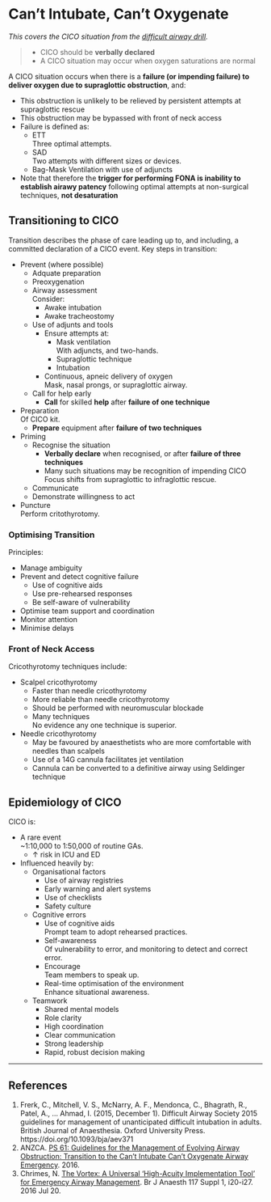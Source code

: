 # Can't Intubate, Can't Oxygenate 

*This covers the CICO situation from the [difficult airway drill](/management/airway/difficult-airway.md#drill).*

> * CICO should be **verbally declared**
> * A CICO situation may occur when oxygen saturations are normal


A CICO situation occurs when there is a **failure (or impending failure) to deliver oxygen due to supraglottic obstruction**, and:

* This obstruction is unlikely to be relieved by persistent attempts at supraglottic rescue
* This obstruction may be bypassed with front of neck access
* Failure is defined as:
	* ETT  
	Three optimal attempts.
	* SAD  
	Two attempts with different sizes or devices.
	* Bag-Mask Ventilation with use of adjuncts
* Note that therefore the **trigger for performing FONA is inability to establish airawy patency** following optimal attempts at non-surgical techniques, **not desaturation**


## Transitioning to CICO

Transition describes the phase of care leading up to, and including, a committed declaration of a CICO event. Key steps in transition:

* Prevent (where possible)
	* Adquate preparation
	* Preoxygenation
	* Airway assessment  
	Consider:
		* Awake intubation
		* Awake tracheostomy
	* Use of adjunts and tools
		* Ensure attempts at:
			* Mask ventilation  
			With adjuncts, and two-hands.
			* Supraglottic technique
			* Intubation
		* Continuous, apneic delivery of oxygen  
		Mask, nasal prongs, or supraglottic airway.
	* Call for help early
		* **Call** for skilled **help** after **failure of one technique**
* Preparation  
Of CICO kit.
	* **Prepare** equipment after **failure of two techniques**
* Priming
	* Recognise the situation  
		* **Verbally declare** when recognised, or after **failure of three techniques**
		* Many such situations may be recognition of impending CICO  
		Focus shifts from supraglottic to infraglottic rescue.
	* Communicate
	* Demonstrate willingness to act
* Puncture  
Perform critothyrotomy.

### Optimising Transition

Principles:

* Manage ambiguity
* Prevent and detect cognitive failure
	* Use of cognitive aids
	* Use pre-rehearsed responses
	* Be self-aware of vulnerability
* Optimise team support and coordination
* Monitor attention
* Minimise delays

### Front of Neck Access

Cricothyrotomy techniques include:

* Scalpel cricothyrotomy
	* Faster than needle cricothyrotomy
	* More reliable than needle cricothyrotomy
	* Should be performed with neuromuscular blockade
	* Many techniques  
	No evidence any one technique is superior.
* Needle cricothyrotomy
	* May be favoured by anaesthetists who are more comfortable with needles than scalpels
	* Use of a 14G cannula facilitates jet ventilation
	* Cannula can be converted to a definitive airway using Seldinger technique


## Epidemiology of CICO

CICO is:

* A rare event  
~1:10,000 to 1:50,000 of routine GAs.
	* ↑ risk in ICU and ED
* Influenced heavily by:
	* Organisational factors
		* Use of airway registries
		* Early warning and alert systems
		* Use of checklists
		* Safety culture
	* Cognitive errors
		* Use of cognitive aids  
		Prompt team to adopt rehearsed practices.
		* Self-awareness  
		Of vulnerability to error, and monitoring to detect and correct error.
		* Encourage  
		Team members to speak up.
		* Real-time optimisation of the environment  
		Enhance situational awareness.
	* Teamwork
		* Shared mental models
		* Role clarity
		* High coordination
		* Clear communication
		* Strong leadership
		* Rapid, robust decision making





---

## References

1. Frerk, C., Mitchell, V. S., McNarry, A. F., Mendonca, C., Bhagrath, R., Patel, A., … Ahmad, I. (2015, December 1). Difficult Airway Society 2015 guidelines for management of unanticipated difficult intubation in adults. British Journal of Anaesthesia. Oxford University Press. https://doi.org/10.1093/bja/aev371
2. ANZCA. [PS 61: Guidelines for the Management of Evolving Airway Obstruction: Transition to the Can’t Intubate Can’t Oxygenate Airway Emergency](http://www.anzca.edu.au/getattachment/resources/professional-documents/ps61_guideline_airway_cognitive_aid_2016.pdf). 2016.
3. Chrimes, N. [The Vortex: A Universal 'High-Acuity Implementation Tool' for Emergency Airway Management](https://oup.silverchair-cdn.com/oup/backfile/Content_public/Journal/bja/117/suppl_1/10.1093_bja_aew175/3/aew175.pdf?Expires=1490519117&Signature=WDst8BeRnWgBXFudzgcLzu~Dw9HSr1v6yYlJwU-QUlgp5PgJ2msffuz~vsoWDXXv-XxZr1ndrpwcxCH274qVjBP~7hGZdtB3HBzH5HUNIHbFqBVtciwZlFQsMOSW6aAAt4kEtBBH6TAjkgxrA-~PpqBqpvOeOzC~08QMUjKXiqmn4errYgsKBEMXdNhxwJRPxra3w4BnOp-zluwtSsmmBzrfVvN0NmISaIOXxUGFqJHs1pWGJ9sqnuTYQsSkyAxdozEdWDnQAYkFNkq7igoHpzVNGzEkUMylsTVub1KHVEXLNT7De~LVU~c-M1Ft6G7p96r8vVYhGwOToDqGURIBig__&Key-Pair-Id=APKAIUCZBIA4LVPAVW3Q). Br J Anaesth 117 Suppl 1, i20-i27. 2016 Jul 20.